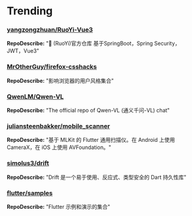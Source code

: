 
# Trending

### [yangzongzhuan/RuoYi-Vue3](https://github.com/yangzongzhuan/RuoYi-Vue3)
**RepoDescribe:** "🎉 (RuoYi)官方仓库 基于SpringBoot，Spring Security，JWT，Vue3"
  

### [MrOtherGuy/firefox-csshacks](https://github.com/MrOtherGuy/firefox-csshacks)
**RepoDescribe:** "影响浏览器的用户风格集合"
  

### [QwenLM/Qwen-VL](https://github.com/QwenLM/Qwen-VL)
**RepoDescribe:** "The official repo of Qwen-VL (通义千问-VL) chat"
  

### [juliansteenbakker/mobile_scanner](https://github.com/juliansteenbakker/mobile_scanner)
**RepoDescribe:** "基于 MLKit 的 Flutter 通用扫描仪。在 Android 上使用 CameraX，在 iOS 上使用 AVFoundation。"
  

### [simolus3/drift](https://github.com/simolus3/drift)
**RepoDescribe:** "Drift 是一个易于使用、反应式、类型安全的 Dart 持久性库"
  

### [flutter/samples](https://github.com/flutter/samples)
**RepoDescribe:** "Flutter 示例和演示的集合"
  